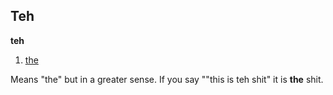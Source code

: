 ==Teh==
'''teh'''

# [[the]]

Means "the" but in a greater sense. If you say ""this is teh shit" it is '''the''' shit.